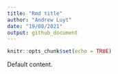 ```yaml
---
title: "Rmd title"
author: "Andrew Luyt"
date: "19/08/2021"
output: github_document
---
```


```r
knitr::opts_chunk$set(echo = TRUE)
```

Default content.

